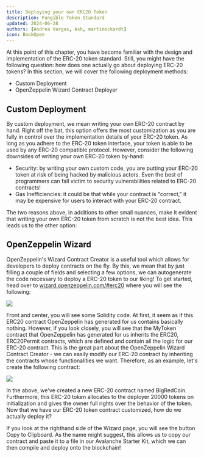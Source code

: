 ```yaml
---
title: Deploying your own ERC20 Token
description: Fungible Token Standard
updated: 2024-06-28
authors: [Andrea Vargas, Ash, martineckardt]
icon: BookOpen
---
```


At this point of this chapter, you have become familiar with the design and implementation of the ERC-20 token standard. Still, you might have the following question: how does one actually go about deploying ERC-20 tokens? In this section, we will cover the following deployment methods:

- Custom Deployment
- OpenZeppelin Wizard Contract Deployer

## Custom Deployment

By custom deployment, we mean writing your own ERC-20 contract by hand. Right off the bat, this option offers the most customization as you are fully in control over the implementation details of your ERC-20 token. As long as you adhere to the ERC-20 token interface, your token is able to be used by any ERC-20 compatible protocol. However, consider the following downsides of writing your own ERC-20 token by-hand:

- Security: by writing your own custom code, you are putting your ERC-20 token at risk of being hacked by malicious actors. Even the best of programmers can fall victim to security vulnerabilities related to ERC-20 contracts!
- Gas Inefficiencies: it could be that while your contract is "correct," it may be expensive for users to interact with your ERC-20 contract.

The two reasons above, in additions to other small nuances, make it evident that writing your own ERC-20 token from scratch is not the best idea. This leads us to the other option:

## OpenZeppelin Wizard

OpenZeppelin's Wizard Contract Creator is a useful tool which allows for developers to deploy contracts on the fly. By this, we mean that by just filling a couple of fields and selecting a few options, we can autogenerate the code necessary to deploy a ERC-20 token to our liking! To get started, head over to [wizard.openzeppelin.com/#erc20](wizard.openzeppelin.com/#erc20) where you will see the following:

![](https://qizat5l3bwvomkny.public.blob.vercel-storage.com/builders-hub/course-images/smartcontract-foundry/erc20-OpenZeppelin-gz9mc7CErNPx0PLFLwGMq2XBKlKOdE.png)


Front and center, you will see some Solidity code. At first, it seem as if this ERC20 contract OpenZeppelin has generated for us contains basically nothing. However, if you look closely, you will see that the MyToken contract that OpenZeppelin has generated for us inherits the ERC20, ERC20Permit contracts, which are defined and contain all the logic for our ERC-20 contract. This is the great part about the OpenZeppelin Wizard Contract Creator - we can easily modify our ERC-20 contract by inheriting the contracts whose functionalities we want. Therefore, as an example, let's create the following contract:

![](https://qizat5l3bwvomkny.public.blob.vercel-storage.com/builders-hub/course-images/smartcontract-foundry/erc20-OpenZeppelin2-14GEmGL7MxlXGny0bUtZa3gjenHURz.png)
 
In the above, we've created a new ERC-20 contract named BigRedCoin. Furthermore, this ERC-20 token allocates to the deployer 20000 tokens on initialization and gives the owner full rights over the behavior of the token. Now that we have our ERC-20 token contract customized, how do we actually deploy it?

If you look at the righthand side of the Wizard page, you will see the button Copy to Clipboard. As the name might suggest, this allows us to copy our contract and paste it to a file in our Avalanche Starter Kit, which we can then compile and deploy onto the blockchain!